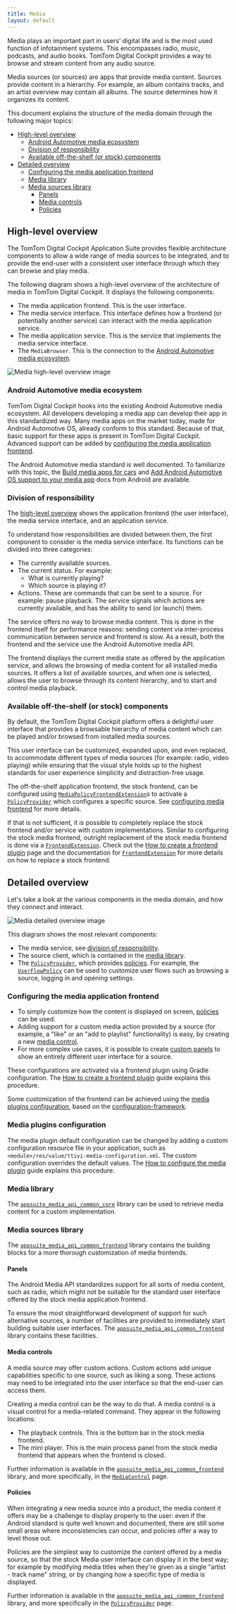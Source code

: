 ```yaml
---
title: Media
layout: default
---
```


Media plays an important part in users’ digital life and is the most used function of infotainment
systems. This encompasses radio, music, podcasts, and audio books. TomTom Digital Cockpit provides a way to
browse and stream content from any audio source.

Media sources (or sources) are apps that provide media content. Sources provide content in a
hierarchy. For example, an album contains tracks, and an artist overview may contain all albums.
The source determines how it organizes its content.

This document explains the structure of the media domain through the following major topics:

- [High-level overview](#high-level-overview)
    - [Android Automotive media ecosystem](#android-automotive-media-ecosystem)
    - [Division of responsibility](#division-of-responsibility)
    - [Available off-the-shelf (or stock) components](#available-off-the-shelf-or-stock-components)
- [Detailed overview](#detailed-overview)
    - [Configuring the media application frontend](#configuring-the-media-application-frontend)
    - [Media library](#media-library)
    - [Media sources library](#media-sources-library)
        - [Panels](#panels)
        - [Media controls](#media-controls)
        - [Policies](#policies)

## High-level overview

The TomTom Digital Cockpit Application Suite provides flexible architecture components to allow a wide range
of media sources to be integrated, and to provide the end-user with a consistent user interface
through which they can browse and play media.

The following diagram shows a high-level overview of the architecture of media in TomTom Digital Cockpit. It
displays the following components:
- The media application frontend. This is the user interface.
- The media service interface. This interface defines how a frontend (or potentially another
  service) can interact with the media application service.
- The media application service. This is the service that implements the media service interface.
- The `MediaBrowser`. This is the connection to the
  [Android Automotive media ecosystem](#android-automotive-media-ecosystem).

![Media high-level overview image](images/media_domain-high-level-overview.svg)

### Android Automotive media ecosystem

TomTom Digital Cockpit hooks into the existing Android Automotive media ecosystem. All developers developing
a media app can develop their app in this standardized way. Many media apps on the market today,
made for Android Automotive OS, already conform to this standard. Because of
that, basic support for these apps is present in TomTom Digital Cockpit. Advanced support can be added by
[configuring the media application frontend](#configuring-the-media-application-frontend).

The Android Automotive media standard is well documented. To familiarize with this topic, the
[Build media apps for cars](https://developer.android.com/training/cars/media) and
[Add Android Automotive OS support to your media app](https://developer.android.com/training/cars/media/automotive-os)
docs from Android are available.

### Division of responsibility

The [high-level overview](#high-level-overview) shows the application frontend (the user interface),
the media service interface, and an application service.

To understand how responsibilities are divided between them, the first component to consider is
the media service interface. Its functions can be divided into three categories:
- The currently available sources.
- The current status. For example:
    - What is currently playing?
    - Which source is playing it?
- Actions. These are commands that can be sent to a source. For example: pause playback. The
  service signals which actions are currently available, and has the ability to send (or launch)
  them.

The service offers no way to browse media content. This is done in the frontend itself for
performance reasons: sending content via inter-process communication between service and frontend
is slow. As a result, both the frontend and the service use the Android Automotive media API.

The frontend displays the current media state as offered by the application service, and allows
the browsing of media content for all installed media sources. It offers a list of available
sources, and when one is selected, allows the user to browse through its content hierarchy, and to
start and control media playback.

### Available off-the-shelf (or stock) components

By default, the TomTom Digital Cockpit platform offers a delightful user interface that provides a browsable
hierarchy of media content which can be played and/or browsed from installed media sources.

This user interface can be customized, expanded upon, and even replaced, to accommodate different
types of media sources (for example: radio, video playing) while ensuring that the visual style
holds up to the highest standards for user experience simplicity and distraction-free usage.

The off-the-shelf application frontend, the stock frontend, can be configured using
[`MediaPolicyFrontendExtension`](TTIVI_PLATFORM_API)s to activate a
[`PolicyProvider`](TTIVI_PLATFORM_API) which configures a specific source. See
[configuring media frontend](#configuring-the-media-application-frontend) for more details.

If that is not sufficient, it is possible to completely replace the stock frontend and/or service
with custom implementations. Similar to configuring the stock media frontend, outright replacement
of the stock media frontend is done via a [`FrontendExtension`](TTIVI_PLATFORM_API). Check out the
[How to create a frontend plugin](/tomtom-digital-cockpit/documentation/tutorials-and-examples/basics/create-a-frontend-plugin)
page and the documentation for [`FrontendExtension`](TTIVI_PLATFORM_API) for more details on how to
replace a stock frontend.

## Detailed overview

Let's take a look at the various components in the media domain, and how they connect and interact.

![Media detailed overview image](images/media_domain-detailed-overview.svg)

This diagram shows the most relevant components:
- The media service, see [division of responsibility](#division-of-responsibility).
- The source client, which is contained in the [media library](#media-library).
- The [`PolicyProvider`](TTIVI_PLATFORM_API), which provides [policies](#policies). For example, the
  [`UserFlowPolicy`](TTIVI_PLATFORM_API) can be used to customize user flows such as browsing a
  source, logging in and opening settings.

### Configuring the media application frontend

- To simply customize how the content is displayed on screen, [policies](#policies) can be used.
- Adding support for a custom media action provided by a source (for example, a "like" or an "add to
  playlist" functionality) is easy, by creating a new [media control](#media-controls).
- For more complex use cases, it is possible to create [custom panels](#panels) to show an entirely
  different user interface for a source.

These configurations are activated via a frontend plugin using Gradle configuration. The
[How to create a frontend plugin](/tomtom-digital-cockpit/documentation/tutorials-and-examples/basics/create-a-frontend-plugin)
guide explains this procedure.

Some customization of the frontend can be achieved using the
[media plugins configuration](#media-plugins-configuration), based on the
[configuration-framework](/tomtom-digital-cockpit/documentation/tutorials-and-examples/customization/use-the-configuration-framework).

### Media plugins configuration

The media plugin default configuration can be changed by adding a custom configuration resource file
in your application, such as `<module>/res/value/ttivi-media-configuration.xml`. The custom
configuration overrides the default values. The
[How to configure the media plugin](/tomtom-digital-cockpit/documentation/tutorials-and-examples/media/configure-the-media-plugins)
guide explains this procedure.

### Media library

The [`appsuite_media_api_common_core`](TTIVI_PLATFORM_API) library can be used to retrieve media
content for a custom implementation.

### Media sources library

The [`appsuite_media_api_common_frontend`](TTIVI_PLATFORM_API) library contains the building blocks
for a more thorough customization of media frontends.

#### Panels

The Android Media API standardizes support for all sorts of media content, such as radio, which
might not be suitable for the standard user interface offered by the stock media application
frontend.

To ensure the most straightforward development of support for such alternative sources, a number
of facilities are provided to immediately start building suitable user interfaces.
The [`appsuite_media_api_common_frontend`](TTIVI_PLATFORM_API) library contains these facilities.

#### Media controls

A media source may offer custom actions. Custom actions add unique capabilities
specific to one source, such as liking a song. These actions may need to be integrated into the
user interface so that the end-user can access them.

Creating a media control can be the way to do that. A media control is a visual control for a
media-related command. They appear in the following locations:
- The playback controls. This is the bottom bar in the stock media frontend.
- The mini player. This is the main process panel from the stock media frontend that appears when the
  frontend is closed.

Further information is available in the [`appsuite_media_api_common_frontend`](TTIVI_PLATFORM_API)
library, and more specifically, in the [`MediaControl`](TTIVI_PLATFORM_API) page.

#### Policies

When integrating a new media source into a product, the media content it offers may be a challenge
to display properly to the user: even if the Android standard is quite well known and documented,
there are still some small areas where inconsistencies can occur, and policies offer a way to level
those out.

Policies are the simplest way to customize the content offered by a media source, so that the
stock Media user interface can display it in the best way; for example by modifying media titles
when they're given as a single "artist - track name" string, or by changing how a specific type of
media is displayed.

Further information is available in the [`appsuite_media_api_common_frontend`](TTIVI_PLATFORM_API)
library, and more specifically in the [`PolicyProvider`](TTIVI_PLATFORM_API) page.
